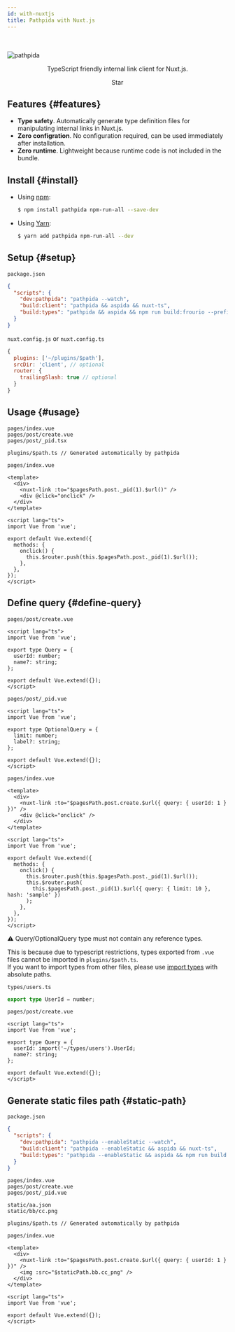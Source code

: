 ```yaml
---
id: with-nuxtjs
title: Pathpida with Nuxt.js
---
```


<br />
<br />
<img src="https://aspida.github.io/pathpida/logos/png/logo.png" alt="pathpida" title="pathpida" />
<p align="center">TypeScript friendly internal link client for Nuxt.js.</p>


<div align="center">
  <GitHubButton
    href="https://github.com/aspida/pathpida"
    data-icon="octicon-star"
    data-size="large"
    data-show-count={true}
    aria-label="Star aspida/pathpida on GitHub"
  >
    Star
  </GitHubButton>
</div>

## Features {#features}

- **Type safety**. Automatically generate type definition files for manipulating internal links in Nuxt.js.
- **Zero configration**. No configuration required, can be used immediately after installation.
- **Zero runtime**. Lightweight because runtime code is not included in the bundle.

## Install {#install}

- Using [npm](https://www.npmjs.com/):

  ```sh
  $ npm install pathpida npm-run-all --save-dev
  ```

- Using [Yarn](https://yarnpkg.com/):

  ```sh
  $ yarn add pathpida npm-run-all --dev
  ```

## Setup {#setup}

`package.json`

```json
{
  "scripts": {
    "dev:pathpida": "pathpida --watch",
    "build:client": "pathpida && aspida && nuxt-ts",
    "build:types": "pathpida && aspida && npm run build:frourio --prefix server"
  }
}
```

`nuxt.config.js` or `nuxt.config.ts`

```js
{
  plugins: ['~/plugins/$path'],
  srcDir: 'client', // optional
  router: {
    trailingSlash: true // optional
  }
}
```

## Usage {#usage}

```
pages/index.vue
pages/post/create.vue
pages/post/_pid.tsx

plugins/$path.ts // Generated automatically by pathpida
```

`pages/index.vue`

```vue
<template>
  <div>
    <nuxt-link :to="$pagesPath.post._pid(1).$url()" />
    <div @click="onclick" />
  </div>
</template>

<script lang="ts">
import Vue from 'vue';

export default Vue.extend({
  methods: {
    onclick() {
      this.$router.push(this.$pagesPath.post._pid(1).$url());
    },
  },
});
</script>
```

## Define query {#define-query}

`pages/post/create.vue`

```vue
<script lang="ts">
import Vue from 'vue';

export type Query = {
  userId: number;
  name?: string;
};

export default Vue.extend({});
</script>
```

`pages/post/_pid.vue`

```vue
<script lang="ts">
import Vue from 'vue';

export type OptionalQuery = {
  limit: number;
  label?: string;
};

export default Vue.extend({});
</script>
```

`pages/index.vue`

```vue
<template>
  <div>
    <nuxt-link :to="$pagesPath.post.create.$url({ query: { userId: 1 } })" />
    <div @click="onclick" />
  </div>
</template>

<script lang="ts">
import Vue from 'vue';

export default Vue.extend({
  methods: {
    onclick() {
      this.$router.push(this.$pagesPath.post._pid(1).$url());
      this.$router.push(
        this.$pagesPath.post._pid(1).$url({ query: { limit: 10 }, hash: 'sample' })
      );
    },
  },
});
</script>
```

:warning: Query/OptionalQuery type must not contain any reference types.

This is because due to typescript restrictions, types exported from `.vue` files cannot be imported in `plugins/$path.ts`.  
If you want to import types from other files, please use [import types](https://www.typescriptlang.org/docs/handbook/release-notes/typescript-2-9.html#import-types) with absolute paths.

`types/users.ts`

```ts
export type UserId = number;
```

`pages/post/create.vue`

```vue
<script lang="ts">
import Vue from 'vue';

export type Query = {
  userId: import('~/types/users').UserId;
  name?: string;
};

export default Vue.extend({});
</script>
```

## Generate static files path {#static-path}

`package.json`

```json
{
  "scripts": {
    "dev:pathpida": "pathpida --enableStatic --watch",
    "build:client": "pathpida --enableStatic && aspida && nuxt-ts",
    "build:types": "pathpida --enableStatic && aspida && npm run build:frourio --prefix server"
  }
}
```

```
pages/index.vue
pages/post/create.vue
pages/post/_pid.vue

static/aa.json
static/bb/cc.png

plugins/$path.ts // Generated automatically by pathpida
```

`pages/index.vue`

```vue
<template>
  <div>
    <nuxt-link :to="$pagesPath.post.create.$url({ query: { userId: 1 } })" />
    <img :src="$staticPath.bb.cc_png" />
  </div>
</template>

<script lang="ts">
import Vue from 'vue';

export default Vue.extend({});
</script>
```

